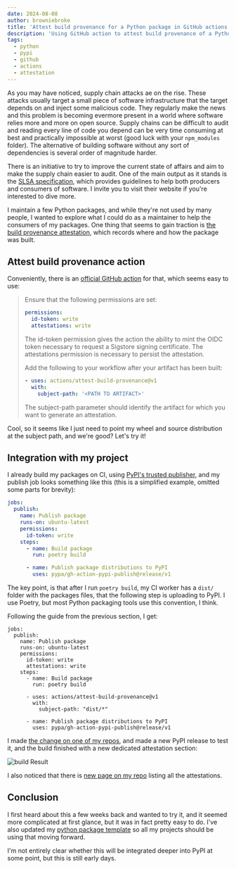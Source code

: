 ```yaml
---
date: 2024-08-08
author: browniebroke
title: 'Attest build provenance for a Python package in GitHub actions'
description: 'Using GitHub action to attest build provenance of a Python package published on PyPI'
tags:
  - python
  - pypi
  - github
  - actions
  - attestation
---
```


As you may have noticed, supply chain attacks ae on the rise. These attacks usually target a small piece of software infrastructure that the target depends on and inject some malicious code. They regularly make the news and this problem is becoming evermore present in a world where software relies more and more on open source. Supply chains can be difficult to audit and reading every line of code you depend can be very time consuming at best and practically impossible at worst (good luck with your `npm_modules` folder). The alternative of building software without any sort of dependencies is several order of magnitude harder.

There is an initiative to try to improve the current state of affairs and aim to make the supply chain easier to audit. One of the main output as it stands is the [SLSA specification](https://slsa.dev/spec/v1.0/), which provides guidelines to help both producers and consumers of software. I invite you to visit their website if you're interested to dive more.

I maintain a few Python packages, and while they're not used by many people, I wanted to explore what I could do as a maintainer to help the consumers of my packages. One thing that seems to gain traction is [the build provenance attestation](https://slsa.dev/spec/v1.0/provenance), which records where and how the package was built.

## Attest build provenance action

Conveniently, there is an [official GitHub action](https://github.com/actions/attest-build-provenance) for that, which seems easy to use:

> Ensure that the following permissions are set:
>
> ```yaml
> permissions:
>   id-token: write
>   attestations: write
> ```
>
> The id-token permission gives the action the ability to mint the OIDC token necessary to request a Sigstore signing certificate. The attestations permission is necessary to persist the attestation.
>
> Add the following to your workflow after your artifact has been built:
>
> ```yaml
> - uses: actions/attest-build-provenance@v1
>   with:
>     subject-path: '<PATH TO ARTIFACT>'
> ```
>
> The subject-path parameter should identify the artifact for which you want to generate an attestation.

Cool, so it seems like I just need to point my wheel and source distribution at the subject path, and we're good? Let's try it!

## Integration with my project

I already build my packages on CI, using [PyPI's trusted publisher](https://docs.pypi.org/trusted-publishers/), and my publish job looks something like this (this is a simplified example, omitted some parts for brevity):

```yaml
jobs:
  publish:
    name: Publish package
    runs-on: ubuntu-latest
    permissions:
      id-token: write
    steps:
      - name: Build package
        run: poetry build

      - name: Publish package distributions to PyPI
        uses: pypa/gh-action-pypi-publish@release/v1
```

The key point, is that after I run `poetry build`, my CI worker has a `dist/` folder with the packages files, that the following step is uploading to PyPI. I use Poetry, but most Python packaging tools use this convention, I think.

Following the guide from the previous section, I get:

```yaml{7,12-14}
jobs:
  publish:
    name: Publish package
    runs-on: ubuntu-latest
    permissions:
      id-token: write
      attestations: write
    steps:
      - name: Build package
        run: poetry build

      - uses: actions/attest-build-provenance@v1
        with:
          subject-path: "dist/*"

      - name: Publish package distributions to PyPI
        uses: pypa/gh-action-pypi-publish@release/v1
```

I made [the change on one of my repos](https://github.com/browniebroke/stsmfa-cli/pull/692), and made a new PyPI release to test it, and the build finished with a new dedicated attestation section:

![build Result](./build-result.png)

I also noticed that there is [new page on my repo](https://github.com/browniebroke/stsmfa-cli/attestations) listing all the attestations.

## Conclusion

I first heard about this a few weeks back and wanted to try it, and it seemed more complicated at first glance, but it was in fact pretty easy to do. I've also updated my [python package template](https://github.com/browniebroke/pypackage-template/pull/785) so all my projects should be using that moving forward.

I'm not entirely clear whether this will be integrated deeper into PyPI at some point, but this is still early days.
